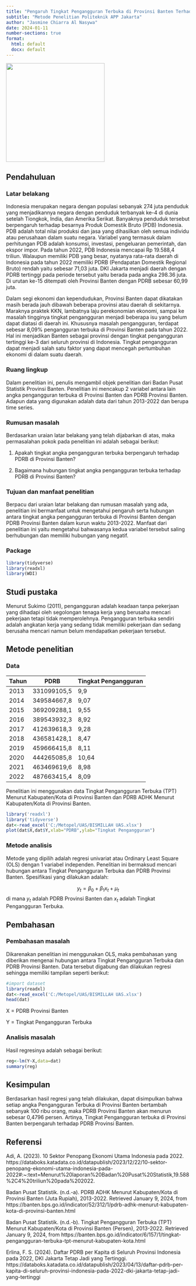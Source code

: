 ---
title: "Pengaruh Tingkat Pengangguran Terbuka di Provinsi Banten Terhadap PDRB Provinsi Banten Pada Tahun 2013-2022"
subtitle: "Metode Penelitian Politeknik APP Jakarta"
author: "Jasmine Chiarra Al Nasywa"
date: 2024-01-11
number-sections: true
format:
  html: default
  docx: default
---

![](poltekapp.jpg){fig-align="center" width="270"}

## Pendahuluan

### Latar belakang

Indonesia merupakan negara dengan populasi sebanyak 274 juta penduduk yang menjadikannya negara dengan penduduk terbanyak ke-4 di dunia setelah Tiongkok, India, dan Amerika Serikat. Banyaknya penduduk tersebut berpengaruh terhadap besarnya Produk Domestik Bruto (PDB) Indonesia. PDB adalah total nilai produksi dan jasa yang dihasilkan oleh semua individu atau perusahaan dalam suatu negara. Variabel yang termasuk dalam perhitungan PDB adalah konsumsi, investasi, pengeluaran pemerintah, dan ekspor impor. Pada tahun 2022, PDB Indonesia mencapai Rp 19.588,4 triliun. Walaupun memiliki PDB yang besar, nyatanya rata-rata daerah di Indonesia pada tahun 2022 memiliki PDRB (Pendapatan Domestik Regional Bruto) rendah yaitu sebesar 71,03 juta. DKI Jakarta menjadi daerah dengan PDRB tertinggi pada periode tersebut yaitu berada pada angka 298.36 juta. Di urutan ke-15 ditempati oleh Provinsi Banten dengan PDRB sebesar 60,99 juta.

Dalam segi ekonomi dan kependudukan, Provinsi Banten dapat dikatakan masih berada jauh dibawah beberapa provinsi atau daerah di sekitarnya. Maraknya praktek KKN, lambatnya laju perekonomian ekonomi, sampai ke masalah tingginya tingkat pengangguran menjadi beberapa isu yang belum dapat diatasi di daerah ini. Khususnya masalah pengangguran, terdapat sebesar 8,09% pengangguran terbuka di Provinsi Banten pada tahun 2022. Hal ini menjadikan Banten sebagai provinsi dengan tingkat pengangguran tertinggi ke-3 dari seluruh provinsi di Indonesia. Tingkat pengangguran dapat menjadi salah satu faktor yang dapat mencegah pertumbuhan ekonomi di dalam suatu daerah.

### Ruang lingkup

Dalam penelitian ini, penulis mengambil objek penelitian dari Badan Pusat Statistik Provinsi Banten. Penelitian ini mencakup 2 variabel antara lain angka pengangguran terbuka di Provinsi Banten dan PDRB Provinsi Banten. Adapun data yang digunakan adalah data dari tahun 2013-2022 dan berupa time series.

### Rumusan masalah

Berdasarkan uraian latar belakang yang telah dijabarkan di atas, maka permasalahan pokok pada penelitian ini adalah sebagai berikut:

1.  Apakah tingkat angka pengangguran terbuka berpengaruh terhadap PDRB di Provinsi Banten?

2.  Bagaimana hubungan tingkat angka pengangguran terbuka terhadap PDRB di Provinsi Banten?

### Tujuan dan manfaat penelitian

Berpacu dari uraian latar belakang dan rumusan masalah yang ada, penelitian ini bermanfaat untuk mengetahui pengaruh serta hubungan antara tingkat angka pengangguran terbuka di Provinsi Banten dengan PDRB Provinsi Banten dalam kurun waktu 2013-2022. Manfaat dari penelitian ini yaitu mengetahui bahwasanya kedua variabel tersebut saling berhubungan dan memiliki hubungan yang negatif.

### Package

```{r}
library(tidyverse)
library(readxl)
library(WDI) 
```

## Studi pustaka

Menurut Sukimo (2011), pengangguran adalah keadaan tanpa pekerjaan yang dihadapi oleh segolongan tenaga kerja yang berusaha mencari pekerjaan tetapi tidak memperolehnya. Pengangguran terbuka sendiri adalah angkatan kerja yang sedang tidak memiliki pekerjaan dan sedang berusaha mencari namun belum mendapatkan pekerjaan tersebut.

## Metode penelitian

### Data

| Tahun | PDRB        | Tingkat Pengangguran |
|-------|-------------|----------------------|
| 2013  | 331099105,5 | 9,9                  |
| 2014  | 349584667,8 | 9,07                 |
| 2015  | 369209288,1 | 9,55                 |
| 2016  | 389543932,3 | 8,92                 |
| 2017  | 412639618,3 | 9,28                 |
| 2018  | 436581428,1 | 8,47                 |
| 2019  | 459666415,8 | 8,11                 |
| 2020  | 444265085,8 | 10,64                |
| 2021  | 463469619,6 | 8,98                 |
| 2022  | 487663415,4 | 8,09                 |

Penelitian ini menggunakan data Tingkat Pengangguran Terbuka (TPT) Menurut Kabupaten/Kota di Provinsi Banten dan PDRB ADHK Menurut Kabupaten/Kota di Provinsi Banten.

```{r}
library('readxl')
library('tidyverse')
dat<-read_excel('C:/Metopel/UAS/BISMILLAH UAS.xlsx')
plot(dat$X,dat$Y,xlab="PDRB",ylab="Tingkat Pengangguran")
```

### Metode analisis

Metode yang dipilih adalah regresi univariat atau Ordinary Least Square (OLS) dengan 1 variabel independen. Penelitian ini bermaksud mencari hubungan antara Tingkat Pengangguran Terbuka dan PDRB Provinsi Banten. Spesifikasi yang dilakukan adalah:

$$
y_{t}=\beta_0 + \beta_1 x_t+\mu_t
$$ di mana $y_t$ adalah PDRB Provinsi Banten dan $x_t$ adalah Tingkat Pengangguran Terbuka.

## Pembahasan

### Pembahasan masalah

Dikarenakan penelitian ini menggunakan OLS, maka pembahasan yang diberikan mengenai hubungan antara Tingkat Pengangguran Terbuka dan PDRB Provinsi Banten. Data tersebut digabung dan dilakukan regresi sehingga memiliki tampilan seperti berikut:

```{r}
#import dataset
library(readxl)
dat<-read_excel('C:/Metopel/UAS/BISMILLAH UAS.xlsx')
head(dat)
```

X = PDRB Provinsi Banten

Y = Tingkat Pengangguran Terbuka

### Analisis masalah

Hasil regresinya adalah sebagai berikut:

```{r}
reg<-lm(Y~X,data=dat)
summary(reg)
```

## Kesimpulan

Berdasarkan hasil regresi yang telah dilakukan, dapat disimpulkan bahwa setiap angka Pengangguran Terbuka di Provinsi Banten bertambah sebanyak 100 ribu orang, maka PDRB Provinsi Banten akan menurun sebesar 0,4796 persen. Artinya, Tingkat Pengangguran terbuka di Provinsi Banten berpengaruh terhadap PDRB Provinsi Banten.

## Referensi

Adi, A. (2023). 10 Sektor Penopang Ekonomi Utama Indonesia pada 2022. https://databoks.katadata.co.id/datapublish/2023/12/22/10-sektor-penopang-ekonomi-utama-indonesia-pada-2022#:\~:text=Menurut%20laporan%20Badan%20Pusat%20Statistik,19.588%2C4%20triliun%20pada%202022.

Badan Pusat Statistik. (n.d.-a). PDRB ADHK Menurut Kabupaten/Kota di Provinsi Banten (Juta Rupiah), 2013-2022. Retrieved January 9, 2024, from https://banten.bps.go.id/indicator/52/312/1/pdrb-adhk-menurut-kabupaten-kota-di-provinsi-banten.html

Badan Pusat Statistik. (n.d.-b). Tingkat Pengangguran Terbuka (TPT) Menurut Kabupaten/Kota di Provinsi Banten (Persen), 2013-2022. Retrieved January 9, 2024, from https://banten.bps.go.id/indicator/6/157/1/tingkat-pengangguran-terbuka-tpt-menurut-kabupaten-kota.html

Erlina, F. S. (2024). Daftar PDRB per Kapita di Seluruh Provinsi Indonesia pada 2022, DKI Jakarta Tetap Jadi yang Tertinggi. https://databoks.katadata.co.id/datapublish/2023/04/13/daftar-pdrb-per-kapita-di-seluruh-provinsi-indonesia-pada-2022-dki-jakarta-tetap-jadi-yang-tertinggi
